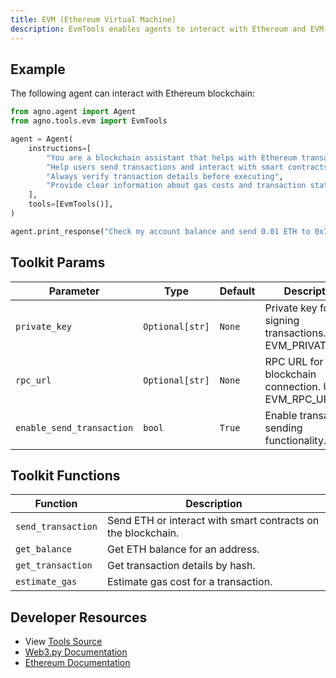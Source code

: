 ```yaml
---
title: EVM (Ethereum Virtual Machine)
description: EvmTools enables agents to interact with Ethereum and EVM-compatible blockchains for transactions and smart contract operations.
---
```



## Example

The following agent can interact with Ethereum blockchain:

```python
from agno.agent import Agent
from agno.tools.evm import EvmTools

agent = Agent(
    instructions=[
        "You are a blockchain assistant that helps with Ethereum transactions",
        "Help users send transactions and interact with smart contracts",
        "Always verify transaction details before executing",
        "Provide clear information about gas costs and transaction status",
    ],
    tools=[EvmTools()],
)

agent.print_response("Check my account balance and send 0.01 ETH to 0x742d35Cc6634C0532925a3b8D4034DfA8e5D5C4B", stream=True)
```

## Toolkit Params

| Parameter               | Type                | Default | Description                                                    |
| ----------------------- | ------------------- | ------- | -------------------------------------------------------------- |
| `private_key`           | `Optional[str]`     | `None`  | Private key for signing transactions. Uses EVM_PRIVATE_KEY.  |
| `rpc_url`               | `Optional[str]`     | `None`  | RPC URL for blockchain connection. Uses EVM_RPC_URL.         |
| `enable_send_transaction` | `bool`            | `True`  | Enable transaction sending functionality.                    |

## Toolkit Functions

| Function           | Description                                                      |
| ------------------ | ---------------------------------------------------------------- |
| `send_transaction` | Send ETH or interact with smart contracts on the blockchain.    |
| `get_balance`      | Get ETH balance for an address.                                 |
| `get_transaction`  | Get transaction details by hash.                                |
| `estimate_gas`     | Estimate gas cost for a transaction.                            |


## Developer Resources

- View [Tools Source](https://github.com/agno-agi/agno/blob/main/libs/agno/agno/tools/evm.py)
- [Web3.py Documentation](https://web3py.readthedocs.io/)
- [Ethereum Documentation](https://ethereum.org/developers/)
